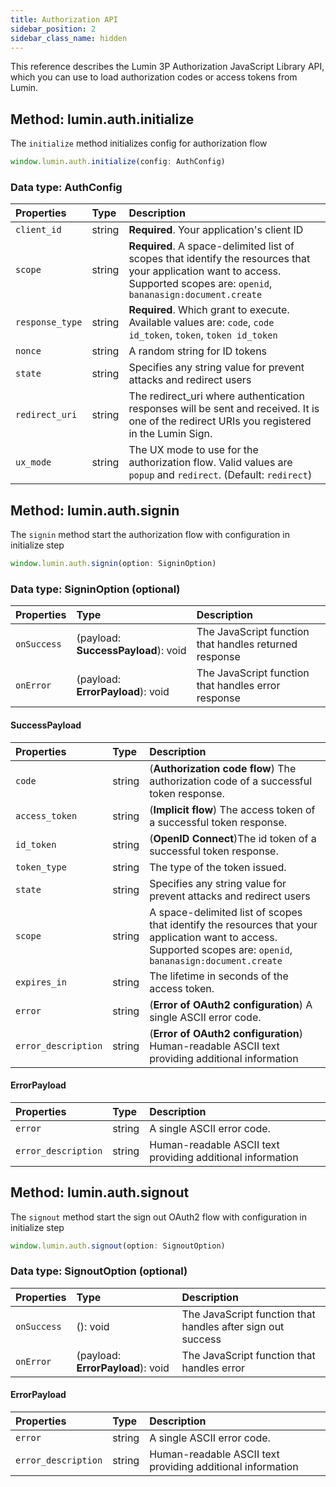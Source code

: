 ```yaml
---
title: Authorization API
sidebar_position: 2
sidebar_class_name: hidden
---
```


This reference describes the Lumin 3P Authorization JavaScript Library API, which you can use to load authorization codes or access tokens from Lumin.

## Method: lumin.auth.initialize
The ```initialize``` method initializes config for authorization flow

```js
window.lumin.auth.initialize(config: AuthConfig)
```

### Data type: AuthConfig

| Properties          | Type   | Description                                      |
| :----------- | :----- | :----------------------------------------------- |
| `client_id` | string | **Required**. Your application's client ID               |
| `scope`   | string |  **Required**. A space-delimited list of scopes that identify the resources that your application want to access. Supported scopes are: ```openid```, ```bananasign:document.create``` |
| `response_type`      | string | **Required**. Which grant to execute. Available values are: ```code```, ```code id_token```, ```token```, ```token id_token```
| `nonce`      | string | A random string for ID tokens
| `state`      | string | Specifies any string value for prevent attacks and redirect users
| `redirect_uri`      | string | The redirect_uri where authentication responses will be sent and received. It is one of the redirect URIs you registered in the Lumin Sign.  
| `ux_mode`      | string | The UX mode to use for the authorization flow. Valid values are ```popup``` and ```redirect```. (Default: ```redirect```)

## Method: lumin.auth.signin
The ```signin``` method start the authorization flow with configuration in initialize step

```js
window.lumin.auth.signin(option: SigninOption)
```

### Data type: SigninOption (optional)

| Properties          | Type   | Description                                      |
| :----------- | :----- | :----------------------------------------------- |
| `onSuccess` | (payload: **SuccessPayload**): void| The JavaScript function that handles returned response |
| `onError`   | (payload: **ErrorPayload**): void | The JavaScript function that handles error response  |

#### SuccessPayload

| Properties          | Type   | Description                                      |
| :----------- | :----- | :----------------------------------------------- |
| `code` | string | (**Authorization code flow**) The authorization code of a successful token response. |
| `access_token`   | string | (**Implicit flow**) The access token of a successful token response. |
| `id_token`   | string | (**OpenID Connect**)The id token of a successful token response.  |
| `token_type`   | string | The type of the token issued. |
| `state`   | string | Specifies any string value for prevent attacks and redirect users |
| `scope`   | string | A space-delimited list of scopes that identify the resources that your application want to access. Supported scopes are: ```openid```, ```bananasign:document.create``` |
| `expires_in`   | string | The lifetime in seconds of the access token.  |
| `error`   | string | (**Error of OAuth2 configuration**) A single ASCII error code.  |
| `error_description`   | string | (**Error of OAuth2 configuration**) Human-readable ASCII text providing additional information  |

#### ErrorPayload

| Properties          | Type   | Description                                      |
| :----------- | :----- | :----------------------------------------------- |
| `error`   | string | A single ASCII error code.  |
| `error_description`   | string | Human-readable ASCII text providing additional information  |

## Method: lumin.auth.signout
The ```signout``` method start the sign out OAuth2 flow with configuration in initialize step

```js
window.lumin.auth.signout(option: SignoutOption)
```

### Data type: SignoutOption (optional)

| Properties          | Type   | Description                                      |
| :----------- | :----- | :----------------------------------------------- |
| `onSuccess` | (): void| The JavaScript function that handles after sign out success |
| `onError`   | (payload: **ErrorPayload**): void | The JavaScript function that handles error  |

#### ErrorPayload

| Properties          | Type   | Description                                      |
| :----------- | :----- | :----------------------------------------------- |
| `error`   | string | A single ASCII error code.  |
| `error_description`   | string | Human-readable ASCII text providing additional information  |